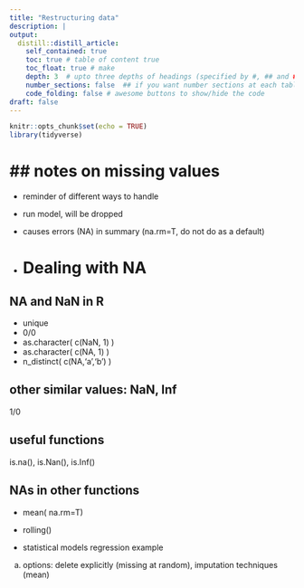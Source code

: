 ```yaml
---
title: "Restructuring data"
description: |
output:
  distill::distill_article:
    self_contained: true
    toc: true # table of content true
    toc_float: true # make 
    depth: 3  # upto three depths of headings (specified by #, ## and ###)
    number_sections: false  ## if you want number sections at each table header
    code_folding: false # awesome buttons to show/hide the code
draft: false
---
```


```r
knitr::opts_chunk$set(echo = TRUE)
library(tidyverse)
```

# ## notes on missing values

-   reminder of different ways to handle

-   run model, will be dropped

-   causes errors (NA) in summary (na.rm=T, do not do as a default)

-   

    # Dealing with NA

## NA and NaN in R

-   unique
-   0/0
-   as.character( c(NaN, 1) )
-   as.character( c(NA, 1) )
-   n_distinct( c(NA,'a','b') )

## other similar values: NaN, Inf

1/0

## useful functions

is.na(), is.Nan(), is.Inf()

## NAs in other functions

-   mean( na.rm=T)

-   rolling()

-   statistical models regression example

a)  options: delete explicitly (missing at random), imputation techniques (mean)

## 

# 